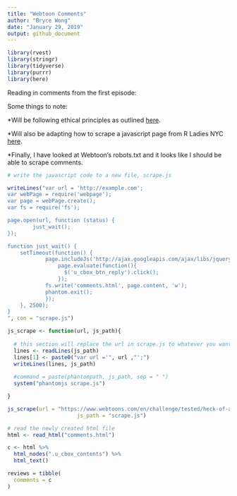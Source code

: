 ```yaml
---
title: "Webtoon Comments"
author: "Bryce Wong"
date: "January 29, 2019"
output: github_document
---
```


```r
library(rvest)
library(stringr)
library(tidyverse)
library(purrr)
library(here)
```

Reading in comments from the first episode:

Some things to note: 

*Will be following ethical principles as outlined [here]("https://towardsdatascience.com/ethics-in-web-scraping-b96b18136f01"").

*Will also be adapting how to scrape a javascript page from R Ladies NYC [here]("http://www.rladiesnyc.org/post/scraping-javascript-websites-in-r/#javascript-webscraping-in-r").

*Finally, I have looked at Webtoon's robots.txt and it looks like I should be able to scrape comments.

```r
# write the javascript code to a new file, scrape.js

writeLines("var url = 'http://example.com';
var webPage = require('webpage');
var page = webPage.create();
var fs = require('fs');

page.open(url, function (status) {
        just_wait();
});

function just_wait() {
    setTimeout(function() {
            page.includeJs('http://ajax.googleapis.com/ajax/libs/jquery/1.6.1/jquery.min.js', function(){
                page.evaluate(function(){
                  $('u_cbox_btn_reply').click();
                });
            fs.write('comments.html', page.content, 'w');
            phantom.exit();
            });
    }, 2500);
}
", con = "scrape.js")
```

```r
js_scrape <- function(url, js_path){
  
  # this section will replace the url in scrape.js to whatever you want 
  lines <- readLines(js_path)
  lines[1] <- paste0("var url ='", url ,"';")
  writeLines(lines, js_path)
  
  #command = paste(phantompath, js_path, sep = " ")
  system("phantomjs scrape.js")

}

js_scrape(url = "https://www.webtoons.com/en/challenge/tested/heck-of-a-start/viewer?title_no=231173&episode_no=1", 
                      js_path = "scrape.js")
```

```r
# read the newly created html file 
html <- read_html("comments.html")

c <- html %>% 
  html_nodes(".u_cbox_contents") %>%
  html_text()

reviews = tibble(
  comments = c
)
```



